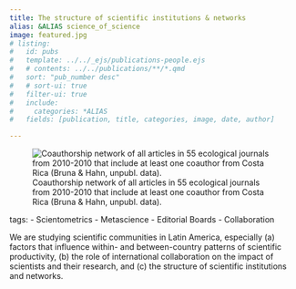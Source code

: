 ```yaml
---
title: The structure of scientific institutions & networks
alias: &ALIAS science_of_science
image: featured.jpg
# listing:
#   id: pubs
#   template: ../../_ejs/publications-people.ejs 
#   # contents: ../../publications/**/*.qmd
#   sort: "pub_number desc"
#   # sort-ui: true
#   filter-ui: true
#   include:
#     categories: *ALIAS
#   fields: [publication, title, categories, image, date, author]

---
```



![Coauthorship network of all articles in 55 ecological journals from 2010-2010 that include at least one coauthor from Costa Rica (Bruna & Hahn, unpubl. data).](./featured.jpg)

  
tags:
- Scientometrics
- Metascience
- Editorial Boards
- Collaboration



We are studying scientific communities in Latin America, especially (a) factors that influence within- and between-country patterns of scientific productivity, (b) the role of international collaboration on the impact of scientists and their research, and (c) the structure of scientific institutions and networks. 
